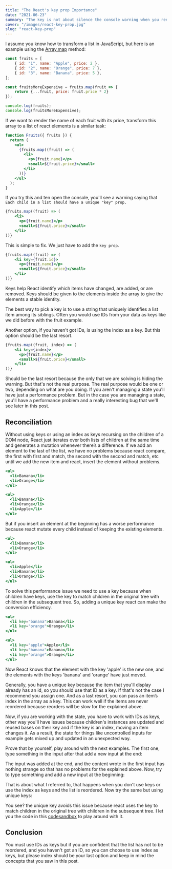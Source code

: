 ```yaml
---
title: "The React's key prop Importance"
date: "2021-06-23"
summary: "The key is not about silence the console warning when you render a list. Is about understand what the warning is about and the performance problems or bugs that you could cause if you don't know what happens under the hood."
cover: "/images/react-key-prop.jpg"
slug: "react-key-prop"
---
```


I assume you know how to transform a list in JavaScript, but here is an example using the [Array.map](https://developer.mozilla.org/en-US/docs/Web/JavaScript/Reference/Global_Objects/Array/map) method:

```jsx
const fruits = [
    { id: "1", name: "Apple", price: 2 },
    { id: "2", name: "Orange", price: 7 },
    { id: "3", name: "Banana", price: 5 },
];

const fruitsMoreExpensive = fruits.map(fruit => {
    return {...fruit, price: fruit.price * 2}
});

console.log(fruits);
console.log(fruitsMoreExpensive);
```

If we want to render the name of each fruit with its price, transform this array to a list of react elements is a similar task:

```jsx
function Fruits({ fruits }) {
  return (
    <ul>
      {fruits.map((fruit) => (
        <li>
          <p>{fruit.name}</p>
          <small>${fruit.price}</small>
        </li>
      ))}
    </ul>
  );
}
```

If you try this and ten open the console, you'll see a warning saying that `Each child in a list should have a unique "key" prop.`

```jsx
{fruits.map((fruit) => (
	<li>
	  <p>{fruit.name}</p>
	  <small>${fruit.price}</small>
	</li>
))}
```

This is simple to fix. We just have to add the `key prop`.

```jsx
{fruits.map((fruit) => (
	<li key={fruit.id}>
	  <p>{fruit.name}</p>
	  <small>${fruit.price}</small>
	</li>
))}
```

Keys help React identify which items have changed, are added, or are removed. Keys should be given to the elements inside the array to give the elements a stable identity.

The best way to pick a key is to use a string that uniquely identifies a list item among its siblings. Often you would use IDs from your data as keys like we did before with the fruit example.

Another option, if you haven't got IDs, is using the index as a key. But this option should be the last resort. 

```jsx
{fruits.map((fruit, index) => (
	<li key={index}>
	  <p>{fruit.name}</p>
	  <small>${fruit.price}</small>
	</li>
))}
```

Should be the last resort because the only that we are solving is hiding the warning. But that's not the real purpose. The real purpose would be one or two, depending on what are you doing. If you aren't managing a state you'll have just a performance problem. But in the case you are managing a state, you'll have a performance problem and a really interesting bug that we'll see later in this post.

## Reconciliation

Without using keys or using an index as keys recursing on the children of a DOM node, React just iterates over both lists of children at the same time and generates a mutation whenever there’s a difference. If we add an element to the last of the list, we have no problems because react compare, the first with first and match, the second with the second and match, etc until we add the new item and react, insert the element without problems.

```jsx
<ul>
  <li>Banana</li>
  <li>Orange</li>
</ul>

<ul>
  <li>Banana</li>
  <li>Orange</li>
  <li>Apple</li>
</ul>
```

But if you insert an element at the beginning has a worse performance because react mutate every child instead of keeping the existing elements.

```jsx
<ul>
  <li>Banana</li>
  <li>Orange</li>
</ul>

<ul>
  <li>Apple</li>
  <li>Banana</li>
  <li>Orange</li>
</ul>
```

To solve this performance issue we need to use a key because when children have keys, use the key to match children in the original tree with children in the subsequent tree. So, adding a unique key react can make the conversion efficiency.

```jsx
<ul>
  <li key="banana">Banana</li>
  <li key="orange">Orange</li>
</ul>

<ul>
  <li key="apple">Apple</li>
  <li key="banana">Banana</li>
  <li key="orange">Orange</li>
</ul>
```

Now React knows that the element with the key 'apple' is the new one, and the elements with the keys 'banana' and 'orange' have just moved.

Generally, you have a unique key because the item that you'll display already has an id, so you should use that ID as a key. If that's not the case I recommend you assign one. And as a last resort, you can pass an item’s index in the array as a key. This can work well if the items are never reordered because reorders will be slow for the explained above.

Now, if you are working with the state, you have to work with IDs as keys, other way you'll have issues because children's instances are updated and reused bases on their key and if the key is an index, moving an item changes it. As a result, the state for things like uncontrolled inputs for example gets mixed up and updated in an unexpected way. 

Prove that by yourself, play around with the next examples. The first one, type something in the input after that add a new input at the end:

<IndexKeyToTheEnd />

The input was added at the end, and the content wrote in the first input has nothing strange so that has no problems for the explained above. Now, try to type something and add a new input at the beginning:

<IndexKeyToStart />

That is about what I referred to, that happens when you don't use keys or use the index as keys and the list is reordered. Now try the same but using unique keys:

<IDKeyToStart />

You see? the unique key avoids this issue because react uses the key to match children in the original tree with children in the subsequent tree. I let you the code in this [codesandbox](https://codesandbox.io/s/react-lists-and-keys-smxjk?file=/index.html) to play around with it.

## Conclusion

You must use IDs as keys but if you are confident that the list has not to be reordered, and you haven't got an ID, so you can choose to use index as keys, but please index should be your last option and keep in mind the concepts that you saw in this post.